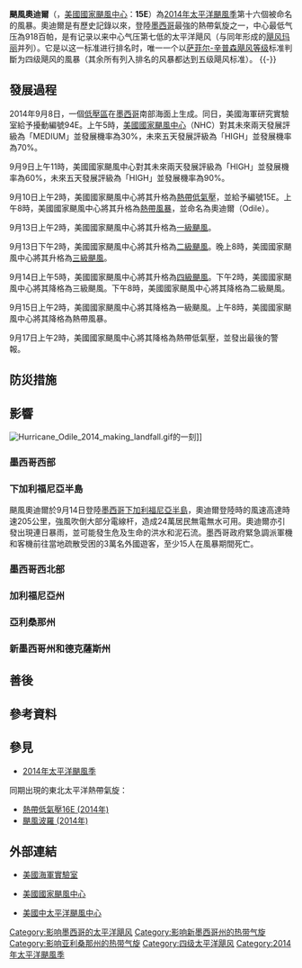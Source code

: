 {{Expand language|1=en|time=2020-09-21T01:58:43+00:00}}
{{Infobox Hurricane
| Name=颶風奧迪爾<br>{{lang|en|Hurricane Odile}}
| Type=颶風
| Year=2014
| Basin=EPac
| Image location=Odile Sept 14 2014 1755Z.jpg
| Image name=2014年9月14日，正處四級颶風標準的奧迪爾
| Formed=2014年9月10日
| Dissipated=2014年9月17日
| 1-min winds=120
| Pressure=918
| Damages=1250
| Damagespost=为创下损失惨重排名第三记录的太平洋飓风
| Fatalities=确实18人
| Areas=[[墨西哥|墨西哥]]、[[美國西南部|美國西南部]]、[[德克薩斯州|德克薩斯州]]
| Hurricane season=[[2014年太平洋颶風季|2014年太平洋颶風季]]
}}
'''颶風奧迪爾'''（{{lang-en|Hurricane Odile}}，[[美國國家颶風中心|美國國家颶風中心]]：'''15E'''）為[[2014年太平洋颶風季|2014年太平洋颶風季]]第十六個被命名的風暴。奧迪爾是有歷史記錄以來，登陸[[墨西哥|墨西哥]]最強的熱帶氣旋之一，中心最低气压為918百帕，是有记录以来中心气压第七低的太平洋飓风（与同年形成的[[颶風瑪麗_(2014年)|飓风玛丽]]并列）。它是以这一标准进行排名时，唯一一个以[[薩菲爾-辛普森颶風等級|萨菲尔-辛普森飓风等级]]标准判斷为四级飓风的風暴（其余所有列入排名的风暴都达到五级飓风标准）。
{{-}}

==發展過程==
{{storm path|Odile 2014 track.png}}
{{Most intense Pacific hurricanes}}
2014年9月8日，一個[[低壓區|低壓區]]在[[墨西哥|墨西哥]]南部海面上生成。同日，美國海軍研究實驗室給予擾動編號94E。上午5時，[[美國國家颶風中心|美國國家颶風中心]]（NHC）對其未來兩天發展評級為「MEDIUM」並發展機率為30%，未來五天發展評級為「HIGH」並發展機率為70%。

9月9日上午11時，美國國家颶風中心對其未來兩天發展評級為「HIGH」並發展機率為60%，未來五天發展評級為「HIGH」並發展機率為90%。

9月10日上午2時，美國國家颶風中心將其升格為[[熱帶低氣壓|熱帶低氣壓]]，並給予編號15E。上午8時，美國國家颶風中心將其升格為[[熱帶風暴|熱帶風暴]]，並命名為奧迪爾（Odile）。

9月13日上午2時，美國國家颶風中心將其升格為[[一級颶風|一級颶風]]。

9月13日下午2時，美國國家颶風中心將其升格為[[二級颶風|二級颶風]]。晚上8時，美國國家颶風中心將其升格為[[三級颶風|三級颶風]]。

9月14日上午5時，美國國家颶風中心將其升格為[[四級颶風|四級颶風]]。下午2時，美國國家颶風中心將其降格為三級颶風。下午8時，美國國家颶風中心將其降格為二級颶風。

9月15日上午2時，美國國家颶風中心將其降格為一級颶風。上午8時，美國國家颶風中心將其降格為熱帶風暴。

9月17日上午2時，美國國家颶風中心將其降格為熱帶低氣壓，並發出最後的警報。

==防災措施==
{{Empty section|time=2020-09-21T01:55:23+00:00}}

==影響==
[[File:Hurricane_Odile_2014_making_landfall.gif|right]]的一刻]]
{{Most intense landfalling Pacific hurricanes}}
===墨西哥西部===

===下加利福尼亞半島===
颶風奧迪爾於9月14日登陸[[墨西哥|墨西哥]][[下加利福尼亞半島|下加利福尼亞半島]]，奧迪爾登陸時的風速高達時速205公里，強風吹倒大部分電線杆，造成24萬居民無電無水可用。奧迪爾亦引發出現連日暴­雨，並可能發生危及生命的洪水和泥石流。墨西哥政府緊急調派軍機和客機前往當地疏散受困的3萬名外國遊客，至少15人在風暴期間死亡。

===墨西哥西北部===

===加利福尼亞州===

===亞利桑那州===

===新墨西哥州和德克薩斯州===
{{clear}}

==善後==
{{Empty section|time=2020-09-21T01:55:23+00:00}}

==參考資料==
{{reflist|2}}

==參見==
{{Commons category|Hurricane Odile (2014)}}
*[[2014年太平洋颶風季|2014年太平洋颶風季]]
同期出現的東北太平洋熱帶氣旋：
*[[2014年太平洋颶風季#熱帶低氣壓16E|熱帶低氣壓16E (2014年)]]
*[[颶風波羅_(2014年)|颶風波羅 (2014年)]]

==外部連結==
*{{en}}[http://www.nrlmry.navy.mil/TC.html 美國海軍實驗室]
*{{en}}[http://www.nhc.noaa.gov/ 美國國家颶風中心] {{Wayback|url=http://www.nhc.noaa.gov/ |date=20110224065005 }}
*{{en}}[http://www.prh.noaa.gov/cphc/ 美國中太平洋颶風中心] {{Wayback|url=http://www.prh.noaa.gov/cphc/ |date=20181003101136 }}

{{2014 Pacific hurricane season buttons}}
{{除名太平洋颶風}}

{{DEFAULTSORT:Odile (2014)}}
[[Category:影响墨西哥的太平洋飓风|Category:影响墨西哥的太平洋飓风]]
[[Category:影响新墨西哥州的热带气旋|Category:影响新墨西哥州的热带气旋]]
[[Category:影响亚利桑那州的热带气旋|Category:影响亚利桑那州的热带气旋]]
[[Category:四级太平洋飓风|Category:四级太平洋飓风]]
[[Category:2014年太平洋颶風季|Category:2014年太平洋颶風季]]